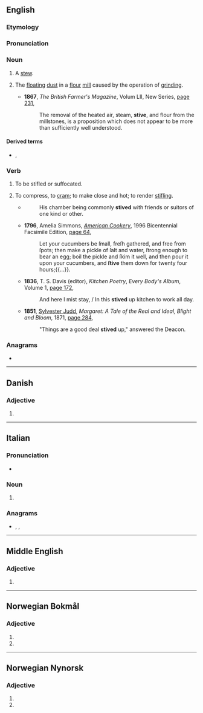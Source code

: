==English==

===Etymology===
{{rfe|en}}

===Pronunciation===
{{rfp|en}}

===Noun===
{{en-noun|?}}

# {{lb|en|obsolete}} A [[stew]].
# The [[float]]ing [[dust]] in a [[flour]] [[mill]] caused by the operation of [[grind]]ing.
#: {{rfquotek|en|De Colange}}
#* '''1867''', ''The British Farmer's Magazine'', Volum LII, New Series, [http://books.google.com.au/books?id=IeAEAAAAQAAJ&pg=PA231&dq=%22stive%22%7C%22stives%22&hl=en&sa=X&ei=A6FzUaSKGY-ViQeMm4CwDg&redir_esc=y#v=onepage&q=%22stive%22%7C%22stives%22&f=false page 231],
#*: The removal of the heated air, steam, '''stive''', and flour from the millstones, is a proposition which does not appear to be more than sufficiently well understood.

====Derived terms====
* {{l|en|stive-box}}, {{l|en|stive-room}}

===Verb===
{{en-verb}}

# {{lb|en|UK|dialect|intransitive}} To be stifled or suffocated.
# {{lb|en|transitive|sometimes with "up"}} To compress, to [[cram]]; to make close and hot; to render [[stifling]].
#* {{RQ:Wotton Parallel}}
#*: His chamber being commonly '''stived''' with friends or suitors of one kind or other.
#* '''1796''', Amelia Simmons, ''[[w:American Cookery|American Cookery]]'', 1996 Bicentennial Facsimile Edition, [http://books.google.com.au/books?id=_6CggcPs3iQC&pg=PA64&dq=%22stive%22%7C%22stives%22&hl=en&sa=X&ei=A6FzUaSKGY-ViQeMm4CwDg&redir_esc=y#v=onepage&q=%22stive%22%7C%22stives%22&f=false page 64],
#*: Let your cucumbers be ſmall, freſh gathered, and free from ſpots; then make a pickle of ſalt and water, ſtrong enough to bear an egg; boil the pickle and ſkim it well, and then pour it upon your cucumbers, and '''ſtive''' them down for twenty four hours;{{...}}.
#* '''1836''', T. S. Davis (editor), ''Kitchen Poetry'', ''Every Body's Album'', Volume 1, [http://books.google.com.au/books?id=3FRBAAAAYAAJ&pg=PA172&dq=%22stived%22%7C%22stiving%22&hl=en&sa=X&ei=JfRzUcmsFI6bigf_8oCADg&redir_esc=y#v=onepage&q=%22stived%22%7C%22stiving%22&f=false page 172],
#*: And here I mist stay, / In this '''stived''' up kitchen to work all day.
#* '''1851''', [[w:Sylvester Judd|Sylvester Judd]], ''Margaret: A Tale of the Real and Ideal, Blight and Bloom'', 1871, [http://books.google.com.au/books?id=j8A8AAAAYAAJ&pg=PA284&dq=%22Things+are+a+good+deal+stived+up%22&hl=en&sa=X&ei=-vdzUd75H9GSiQf06YDoDg&redir_esc=y#v=onepage&q=%22Things%20are%20a%20good%20deal%20stived%20up%22&f=false page 284],
#*: "Things are a good deal '''stived''' up," answered the Deacon.

===Anagrams===
* {{anagrams|en|a=eistv|Vites}}

----

==Danish==

===Adjective===
{{head|da|adjective form}}

# {{da-e-form of|stiv}}

----

==Italian==

===Pronunciation===
* {{rhymes|it|ive}}

===Noun===
{{head|it|noun plural form|g=f}}

# {{plural of|it|stiva}}

===Anagrams===
* {{l|it|vesti}}, {{l|it|vestì}}, {{l|it|viste}}

----

==Middle English==

===Adjective===
{{head|enm|adjective}}

# {{alt form|enm|stif}}

----

==Norwegian Bokmål==

===Adjective===
{{head|nb|adjective form}}

# {{definite singular of|nb|stiv}}
# {{inflection of|nb|stiv||p}}

----

==Norwegian Nynorsk==

===Adjective===
{{head|nn|adjective form}}

# {{definite singular of|nn|stiv}}
# {{inflection of|nn|stiv||p}}